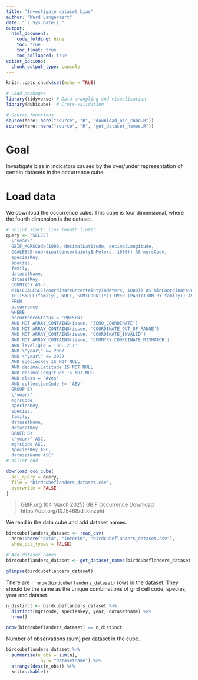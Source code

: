 ```yaml
---
title: "Investigate dataset bias"
author: "Ward Langeraert"
date: "`r Sys.Date()`"
output:
  html_document:
    code_folding: hide
    toc: true
    toc_float: true
    toc_collapsed: true
editor_options: 
  chunk_output_type: console
---
```


```r
knitr::opts_chunk$set(echo = TRUE)
```

```r
# Load packages
library(tidyverse) # Data wrangling and visualisation
library(dubicube)  # Cross-validation

# Source functions
source(here::here("source", "R", "download_occ_cube.R"))
source(here::here("source", "R", "get_dataset_names.R"))
```

# Goal

Investigate bias in indicators caused by the over/under representation of certain datasets in the occurrence cube.

# Load data

We download the occurrence cube.
This cube is four dimensional, where the fourth dimension is the dataset.

```r
# nolint start: line_length_linter.
query <- "SELECT
  \"year\",
  GBIF_MGRSCode(1000, decimalLatitude, decimalLongitude,
  COALESCE(coordinateUncertaintyInMeters, 1000)) AS mgrsCode,
  speciesKey,
  species,
  family,
  datasetName,
  datasetKey,
  COUNT(*) AS n,
  MIN(COALESCE(coordinateUncertaintyInMeters, 1000)) AS minCoordinateUncertaintyInMeters,
  IF(ISNULL(family), NULL, SUM(COUNT(*)) OVER (PARTITION BY family)) AS familyCount
  FROM
  occurrence
  WHERE
  occurrenceStatus = 'PRESENT'
  AND NOT ARRAY_CONTAINS(issue, 'ZERO_COORDINATE')
  AND NOT ARRAY_CONTAINS(issue, 'COORDINATE_OUT_OF_RANGE')
  AND NOT ARRAY_CONTAINS(issue, 'COORDINATE_INVALID')
  AND NOT ARRAY_CONTAINS(issue, 'COUNTRY_COORDINATE_MISMATCH')
  AND level1gid = 'BEL.2_1'
  AND \"year\" >= 2007
  AND \"year\" <= 2022
  AND speciesKey IS NOT NULL
  AND decimalLatitude IS NOT NULL
  AND decimalLongitude IS NOT NULL
  AND class = 'Aves'
  AND collectionCode != 'ABV'
  GROUP BY
  \"year\",
  mgrsCode,
  speciesKey,
  species,
  family,
  datasetName,
  datasetKey
  ORDER BY
  \"year\" ASC,
  mgrsCode ASC,
  speciesKey ASC,
  datasetName ASC"
# nolint end

download_occ_cube(
  sql_query = query,
  file = "birdcubeflanders_dataset.csv",
  overwrite = FALSE
)
```

> GBIF.org (04 March 2025) GBIF Occurrence Download https://doi.org/10.15468/dl.kmzpht

We read in the data cube and add dataset names.

```r
birdcubeflanders_dataset <- read_csv(
  here::here("data", "interim", "birdcubeflanders_dataset.csv"),
  show_col_types = FALSE)

# Add dataset names
birdcubeflanders_dataset <- get_dataset_names(birdcubeflanders_dataset)

glimpse(birdcubeflanders_dataset)
```

There are `r nrow(birdcubeflanders_dataset)` rows in the dataset.
They should be the same as the unique combinations of grid cell code, species, year and dataset.

```r
n_distinct <- birdcubeflanders_dataset %>%
  distinct(mgrscode, specieskey, year, datasetname) %>%
  nrow()

nrow(birdcubeflanders_dataset) == n_distinct
```

Number of observations (sum) per dataset in the cube.

```r
birdcubeflanders_dataset %>%
  summarise(n_obs = sum(n),
            .by = "datasetname") %>%
  arrange(desc(n_obs)) %>%
  knitr::kable()
```
